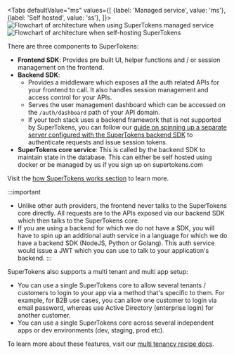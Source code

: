 
<Tabs
defaultValue="ms"
values={[
{label: 'Managed service', value: 'ms'},
{label: 'Self hosted', value: 'ss'},
]}>
<TabItem value="ms">
<img src="/img/architecture/managed_service_generic.png" alt="Flowchart of architecture when using SuperTokens managed service" />
</TabItem>
<TabItem value="ss">
<img src="/img/architecture/self_hosted_generic.png" alt="Flowchart of architecture when self-hosting SuperTokens" />
</TabItem>
</Tabs>

There are three components to SuperTokens:
- **Frontend SDK**: Provides pre built UI, helper functions and / or session management on the frontend.
- **Backend SDK**: 
  - Provides a middleware which exposes all the auth related APIs for your frontend to call. It also handles session management and access control for your APIs.
  - Serves the user management dashboard which can be accessed on the `/auth/dashboard` path of your API domain.
  - If your tech stack uses a backend framework that is not supported by SuperTokens, you can follow our [guide on spinning up a separate server configured with the SuperTokens backend SDK](/docs/community/other-frameworks) to authenticate requests and issue session tokens. 
- **SuperTokens core service**: This is called by the backend SDK to maintain state in the database. This can either be self hosted using docker or be managed by us if you sign up on supertokens.com

Visit the [how SuperTokens works section](./architecture) to learn more.

:::important
- Unlike other auth providers, the frontend never talks to the SuperTokens core directly. All requests are to the APIs exposed via our backend SDK which then talks to the SuperTokens core.
- If you are using a backend for which we do not have a SDK, you will have to spin up an additional auth service in a language for which we do have a backend SDK (NodeJS, Python or Golang). This auth service would issue a JWT which you can use to talk to your application's backend.
:::

<CustomAdmonition type="multi-tenancy">

SuperTokens also supports a multi tenant and multi app setup:
- You can use a single SuperTokens core to allow several tenants / customers to login to your app via a method that's specific to them. For example, for B2B use cases, you can allow one customer to login via email password, whereas use Active Directory (enterprise login) for another customer.
- You can use a single SuperTokens core across several independent apps or dev environments (dev, staging, prod etc).

To learn more about these features, visit our [multi tenancy recipe docs](https://supertokens.com/docs/multitenancy/introduction).

</CustomAdmonition>
